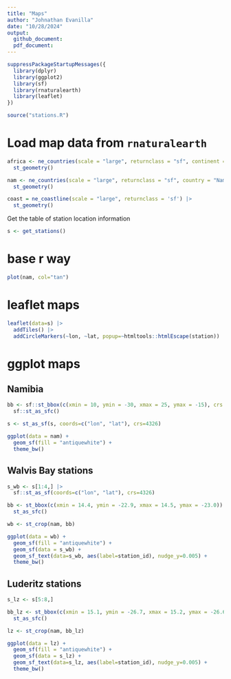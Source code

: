 ```yaml
---
title: "Maps"
author: "Johnathan Evanilla"
date: "10/28/2024"
output:
  github_document:
  pdf_document:
---
```



```r
suppressPackageStartupMessages({
  library(dplyr)
  library(ggplot2)
  library(sf)
  library(rnaturalearth)
  library(leaflet)
})
```

```r
source("stations.R")
```


# Load map data from `rnaturalearth`

```r
africa <- ne_countries(scale = "large", returnclass = "sf", continent = "Africa") |>
  st_geometry() 

nam <- ne_countries(scale = "large", returnclass = "sf", country = "Namibia") |>
  st_geometry()

coast = ne_coastline(scale = "large", returnclass = 'sf') |>
  st_geometry() 
```

Get the table of station location information

```r
s <- get_stations()
```



# base r way


```r
plot(nam, col="tan")
```



# leaflet maps


```r
leaflet(data=s) |> 
  addTiles() |>
  addCircleMarkers(~lon, ~lat, popup=~htmltools::htmlEscape(station))
```



# ggplot maps


## Namibia


```r
bb <- sf::st_bbox(c(xmin = 10, ymin = -30, xmax = 25, ymax = -15), crs = 4326) |>
  sf::st_as_sfc()
```


```r
s <- st_as_sf(s, coords=c("lon", "lat"), crs=4326)
```



```r
ggplot(data = nam) +
  geom_sf(fill = "antiquewhite") +
  theme_bw()
```

## Walvis Bay stations


```r
s_wb <- s[1:4,] |>
  sf::st_as_sf(coords=c("lon", "lat"), crs=4326)
```

```r
bb <- st_bbox(c(xmin = 14.4, ymin = -22.9, xmax = 14.5, ymax = -23.0)) |>
  st_as_sfc()
```

```r
wb <- st_crop(nam, bb)
```


```r
ggplot(data = wb) +
  geom_sf(fill = "antiquewhite") +
  geom_sf(data = s_wb) +
  geom_sf_text(data=s_wb, aes(label=station_id), nudge_y=0.005) +
  theme_bw()
```


## Luderitz stations


```r
s_lz <- s[5:8,]
```

```r
bb_lz <- st_bbox(c(xmin = 15.1, ymin = -26.7, xmax = 15.2, ymax = -26.6)) |>
  st_as_sfc()
```


```r
lz <- st_crop(nam, bb_lz)
```


```r
ggplot(data = lz) +
  geom_sf(fill = "antiquewhite") +
  geom_sf(data = s_lz) +
  geom_sf_text(data=s_lz, aes(label=station_id), nudge_y=0.005) +
  theme_bw()
```

